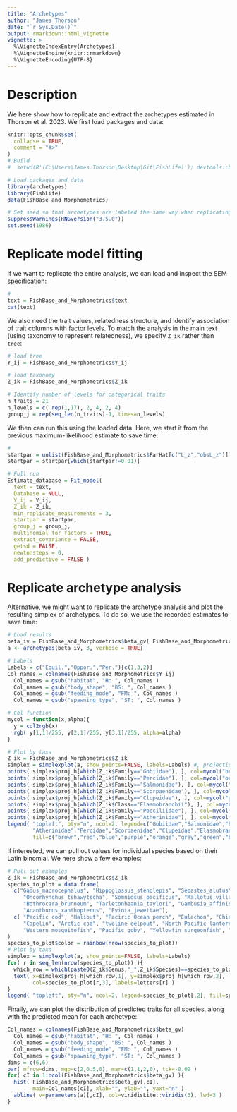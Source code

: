 ```yaml
---
title: "Archetypes"
author: "James Thorson"
date: "`r Sys.Date()`"
output: rmarkdown::html_vignette
vignette: >
  %\VignetteIndexEntry{Archetypes}
  %\VignetteEngine{knitr::rmarkdown}
  %\VignetteEncoding{UTF-8}
---
```


# Description

We here show how to replicate and extract the archetypes estimated in Thorson et al. 2023.  We first load packages and data:

```r
knitr::opts_chunk$set(
  collapse = TRUE,
  comment = "#>"
)
# Build
#  setwd(R'(C:\Users\James.Thorson\Desktop\Git\FishLife)'); devtools::build_rmd("vignettes/Archetypes.Rmd"); rmarkdown::render( "vignettes/Archetypes.Rmd", rmarkdown::pdf_document())
```

```r
# Load packages and data
library(archetypes)
library(FishLife)
data(FishBase_and_Morphometrics)

# Set seed so that archetypes are labeled the same way when replicating
suppressWarnings(RNGversion("3.5.0"))
set.seed(1986)
```

# Replicate model fitting

If we want to replicate the entire analysis, we can load and inspect the SEM specification:

```r
#
text = FishBase_and_Morphometrics$text
cat(text)
```

We also need the trait values, relatedness structure, and identify association of trait columns with factor levels.  To match the analysis in the main text (using taxonomy to represent relatedness), we specify `Z_ik` rather than `tree`:
```r
# load tree
Y_ij = FishBase_and_Morphometrics$Y_ij

# load taxonomy
Z_ik = FishBase_and_Morphometrics$Z_ik

# Identify number of levels for categorical traits
n_traits = 21
n_levels = c( rep(1,17), 2, 4, 2, 4)
group_j = rep(seq_len(n_traits)-1, times=n_levels)
```

We then can run this using the loaded data.  Here, we start it from the previous maximum-likelihood estimate to save time:

```r
#
startpar = unlist(FishBase_and_Morphometrics$ParHat[c("L_z","obsL_z")])
startpar = startpar[which(startpar!=0.01)]

# Full run
Estimate_database = Fit_model(
  text = text,
  Database = NULL,
  Y_ij = Y_ij,
  Z_ik = Z_ik,
  min_replicate_measurements = 3,
  startpar = startpar,
  group_j = group_j,
  multinomial_for_factors = TRUE,
  extract_covariance = FALSE,
  getsd = FALSE,
  newtonsteps = 0,
  add_predictive = FALSE )
```

# Replicate archetype analysis

Alternative, we might want to replicate the archetype analysis and plot the resulting simplex of archetypes.  To do so, we use the recorded estimates to save time:

```r
# Load results
beta_iv = FishBase_and_Morphometrics$beta_gv[ FishBase_and_Morphometrics$g_i, ]
a <- archetypes(beta_iv, 3, verbose = TRUE)

# Labels
Labels = c("Equil.","Oppor.","Per.")[c(1,3,2)]
Col_names = colnames(FishBase_and_Morphometrics$Y_ij)
  Col_names = gsub("habitat", "H: ", Col_names )
  Col_names = gsub("body_shape", "BS: ", Col_names )
  Col_names = gsub("feeding_mode", "FM: ", Col_names )
  Col_names = gsub("spawning_type", "ST: ", Col_names )

# Col function
mycol = function(x,alpha){
  y = col2rgb(x)
  rgb( y[1,1]/255, y[2,1]/255, y[3,1]/255, alpha=alpha)
}

# Plot by taxa
Z_ik = FishBase_and_Morphometrics$Z_ik
simplex = simplexplot(a, show_points=FALSE, labels=Labels) #, projection=atypes_projection)
points( simplex$proj_h[which(Z_ik$Family=="Gobiidae"), ], col=mycol("brown",0.5), pch=20 )
points( simplex$proj_h[which(Z_ik$Family=="Percidae"), ], col=mycol("orange",0.5), pch=20 )
points( simplex$proj_h[which(Z_ik$Family=="Salmonidae"), ], col=mycol("red",0.5), pch=20 )
points( simplex$proj_h[which(Z_ik$Family=="Scorpaenidae"), ], col=mycol("grey",0.5), pch=20 )
points( simplex$proj_h[which(Z_ik$Family=="Clupeidae"), ], col=mycol("green",0.5), pch=20 )
points( simplex$proj_h[which(Z_ik$Class=="Elasmobranchii"), ], col=mycol("black",0.5), pch=20 )
points( simplex$proj_h[which(Z_ik$Family=="Poeciliidae"), ], col=mycol("blue",0.5), pch=20 )
points( simplex$proj_h[which(Z_ik$Family=="Atherinidae"), ], col=mycol("purple",0.5), pch=20 )
legend( "topleft", bty="n", ncol=2, legend=c("Gobiidae","Salmonidae","Poeciliidae",
        "Atherinidae","Percidae","Scorpaenidae","Clupeidae","Elasmobranchii"),
        fill=c("brown","red","blue","purple","orange","grey","green","black"))
```

If interested, we can pull out values for individual species based on their Latin binomial.  We here show a few examples:

```r
# Pull out examples
Z_ik = FishBase_and_Morphometrics$Z_ik
species_to_plot = data.frame(
  c("Gadus_macrocephalus", "Hippoglossus_stenolepis", "Sebastes_alutus", "Thaleichthys_pacificus",
     "Oncorhynchus_tshawytscha", "Somniosus_pacificus", "Mallotus_villosus", "Boreogadus_saida",
     "Bothrocara_brunneum", "Tarletonbeania_taylori", "Gambusia_affinis", "Callogobius_sclateri",
     "Acanthurus_xanthopterus", "Eviota_jewettae"),
  c( "Pacific cod", "Halibut", "Paciric Ocean perch", "Eulachon", "Chinook", "Sleeper shark",
     "Capelin", "Arctic cod", "twoline eelpout", "North Pacific lanternfish",
     "Western mosquitofish", "Pacific goby", "Yellowfin surgeonfish", "Jewett's dwarfgoby")
)
species_to_plot$color = rainbow(nrow(species_to_plot))
# Plot by taxa
simplex = simplexplot(a, show_points=FALSE, labels=Labels)
for( r in seq_len(nrow(species_to_plot)) ){
  which_row = which(paste0(Z_ik$Genus,"_",Z_ik$Species)==species_to_plot[r,1])
  text( x=simplex$proj_h[which_row,1], y=simplex$proj_h[which_row,2],
        col=species_to_plot[r,3], labels=letters[r] )
}
legend( "topleft", bty="n", ncol=2, legend=species_to_plot[,2], fill=species_to_plot[,3])
```

Finally, we can plot the distribution of predicted traits for all species, along with the predicted mean for each archetype:

```r
Col_names = colnames(FishBase_and_Morphometrics$beta_gv)
  Col_names = gsub("habitat", "H: ", Col_names )
  Col_names = gsub("body_shape", "BS: ", Col_names )
  Col_names = gsub("feeding_mode", "FM: ", Col_names )
  Col_names = gsub("spawning_type", "ST: ", Col_names )
dims = c(6,6)
par( mfrow=dims, mgp=c(2,0.5,0), mar=c(1,1,2,0), tck=-0.02 )
for( cI in 1:ncol(FishBase_and_Morphometrics$beta_gv) ){
  hist( FishBase_and_Morphometrics$beta_gv[,cI],
        main=Col_names[cI], xlab="", ylab="", yaxt="n" )
  abline( v=parameters(a)[,cI], col=viridisLite::viridis(3), lwd=3 )
}
```